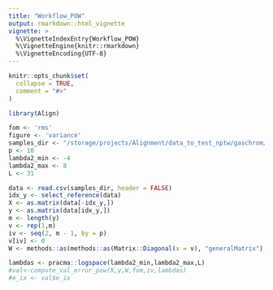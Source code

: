 ```yaml
---
title: "Workflow_POW"
output: rmarkdown::html_vignette
vignette: >
  %\VignetteIndexEntry{Workflow_POW}
  %\VignetteEngine{knitr::rmarkdown}
  %\VignetteEncoding{UTF-8}
---
```


```r
knitr::opts_chunk$set(
  collapse = TRUE,
  comment = "#>"
)
```

```r
library(Align)
```

```r
fom <- 'rms'
figure <- 'variance'
samples_dir <- "/storage/projects/Alignment/data_to_test_nptw/gaschrom/data_gaschrom.csv"
p <- 10
lambda2_min <- -4
lambda2_max <- 8
L <- 31
```

```r
data <- read.csv(samples_dir, header = FALSE)
idx_y <- select_reference(data)
X <- as.matrix(data[-idx_y,])
y <- as.matrix(data[idx_y,])
m <- length(y)
v <- rep(1,m)
iv <- seq(2, m - 1, by = p)
v[iv] <- 0
W <- methods::as(methods::as(Matrix::Diagonal(x = v), "generalMatrix"), "CsparseMatrix")

```

```r
lambdas <- pracma::logspace(lambda2_min,lambda2_max,L)
#val<-compute_val_error_pow(X,y,W,fom,iv,lambdas)
#e_ix <- val$e_ix
```

